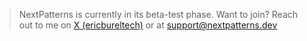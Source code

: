> NextPatterns is currently in its beta-test phase.
> Want to join? Reach out to me on [X (ericbureltech)](https://x.com/ericbureltech) or at [support@nextpatterns.dev](mailto:support@nextpatterns.dev)